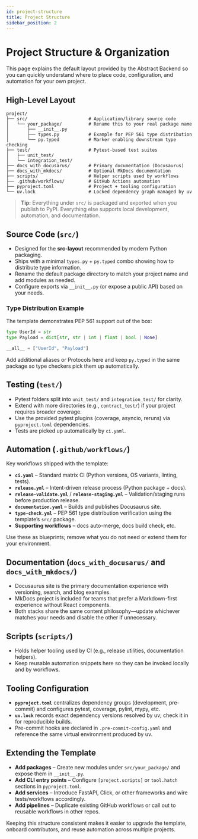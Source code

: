 ```yaml
---
id: project-structure
title: Project Structure
sidebar_position: 2
---
```


# Project Structure & Organization

This page explains the default layout provided by the Abstract Backend so you can quickly understand where to place code, configuration, and automation for your own project.

## High-Level Layout

```
project/
├── src/                       # Application/library source code
│   └── your_package/          # Rename this to your real package name
│       ├── __init__.py
│       ├── types.py           # Example for PEP 561 type distribution
│       └── py.typed           # Marker enabling downstream type checking
├── test/                      # Pytest-based test suites
│   ├── unit_test/
│   └── integration_test/
├── docs_with_docusarus/       # Primary documentation (Docusaurus)
├── docs_with_mkdocs/          # Optional MkDocs documentation
├── scripts/                   # Helper scripts used by workflows
├── .github/workflows/         # GitHub Actions automation
├── pyproject.toml             # Project + tooling configuration
└── uv.lock                    # Locked dependency graph managed by uv
```

> **Tip:** Everything under `src/` is packaged and exported when you publish to PyPI. Everything else supports local development, automation, and documentation.

## Source Code (`src/`)

- Designed for the **src-layout** recommended by modern Python packaging.
- Ships with a minimal `types.py` + `py.typed` combo showing how to distribute type information.
- Rename the default package directory to match your project name and add modules as needed.
- Configure exports via `__init__.py` (or expose a public API) based on your needs.

### Type Distribution Example

The template demonstrates PEP 561 support out of the box:

```python title="src/your_package/types.py"
type UserId = str
type Payload = dict[str, str | int | float | bool | None]

__all__ = ["UserId", "Payload"]
```

Add additional aliases or Protocols here and keep `py.typed` in the same package so type checkers pick them up automatically.

## Testing (`test/`)

- Pytest folders split into `unit_test/` and `integration_test/` for clarity.
- Extend with more directories (e.g., `contract_test/`) if your project requires broader coverage.
- Use the provided pytest plugins (coverage, asyncio, reruns) via `pyproject.toml` dependencies.
- Tests are picked up automatically by `ci.yaml`.

## Automation (`.github/workflows/`)

Key workflows shipped with the template:

- **`ci.yaml`** – Standard matrix CI (Python versions, OS variants, linting, tests).
- **`release.yml`** – Intent-driven release process (Python package + docs).
- **`release-validate.yml`** / **`release-staging.yml`** – Validation/staging runs before production release.
- **`documentation.yaml`** – Builds and publishes Docusaurus site.
- **`type-check.yml`** – PEP 561 type distribution verification using the template’s `src/` package.
- **Supporting workflows** – docs auto-merge, docs build check, etc.

Use these as blueprints; remove what you do not need or extend them for your environment.

## Documentation (`docs_with_docusarus/` and `docs_with_mkdocs/`)

- Docusaurus site is the primary documentation experience with versioning, search, and blog examples.
- MkDocs project is included for teams that prefer a Markdown-first experience without React components.
- Both stacks share the same content philosophy—update whichever matches your needs and disable the other if unnecessary.

## Scripts (`scripts/`)

- Holds helper tooling used by CI (e.g., release utilities, documentation helpers).
- Keep reusable automation snippets here so they can be invoked locally and by workflows.

## Tooling Configuration

- **`pyproject.toml`** centralizes dependency groups (development, pre-commit) and configures pytest, coverage, pylint, mypy, etc.
- **`uv.lock`** records exact dependency versions resolved by uv; check it in for reproducible builds.
- Pre-commit hooks are declared in `.pre-commit-config.yaml` and reference the same virtual environment produced by uv.

## Extending the Template

- **Add packages** – Create new modules under `src/your_package/` and expose them in `__init__.py`.
- **Add CLI entry points** – Configure `[project.scripts]` or `tool.hatch` sections in `pyproject.toml`.
- **Add services** – Introduce FastAPI, Click, or other frameworks and wire tests/workflows accordingly.
- **Add pipelines** – Duplicate existing GitHub workflows or call out to reusable workflows in other repos.

Keeping this structure consistent makes it easier to upgrade the template, onboard contributors, and reuse automation across multiple projects.
